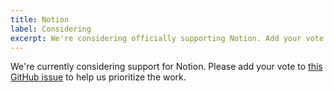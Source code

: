```yaml
---
title: Notion
label: Considering
excerpt: We're considering officially supporting Notion. Add your vote.
---
```


We're currently considering support for Notion. Please add your vote to [this GitHub issue](https://github.com/wesbitty/wesjetpkg/issues/11) to help us prioritize the work.

